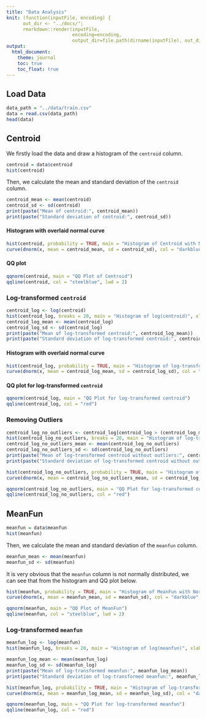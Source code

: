 ```yaml
---
title: "Data Analysis"
knit: (function(inputFile, encoding) {
      out_dir <- "../docs/";
      rmarkdown::render(inputFile,
                        encoding=encoding,
                        output_dir=file.path(dirname(inputFile), out_dir))})
output:
  html_document:
    theme: journal
    toc: true
    toc_float: true
---
```


## Load Data

```r
data_path = "../data/train.csv"
data = read.csv(data_path)
head(data)
```

## Centroid

We firstly load the data and draw a histogram of the `centroid` column.

```r
centroid = data$centroid
hist(centroid)
```

Then, we calculate the mean and standard deviation of the `centroid` column.

```r
centroid_mean <- mean(centroid)
centroid_sd <- sd(centroid)
print(paste("Mean of centroid:", centroid_mean))
print(paste("Standard deviation of centroid:", centroid_sd))
```

#### Histogram with overlaid normal curve

```r
hist(centroid, probability = TRUE, main = "Histogram of Centroid with Normal Curve", xlab = "Centroid")
curve(dnorm(x, mean = centroid_mean, sd = centroid_sd), col = "darkblue", lwd = 2, add = TRUE, yaxt = "n")
```

#### QQ plot

```r
qqnorm(centroid, main = "QQ Plot of Centroid")
qqline(centroid, col = "steelblue", lwd = 2)
```

### Log-transformed `centroid`

```r
centroid_log <- log(centroid)
hist(centroid_log, breaks = 20, main = "Histogram of log(centroid)", xlab = "log(centroid)")
centroid_log_mean <- mean(centroid_log)
centroid_log_sd <- sd(centroid_log)
print(paste("Mean of log-transformed centroid:", centroid_log_mean))
print(paste("Standard deviation of log-transformed centroid:", centroid_log_sd))
```

#### Histogram with overlaid normal curve

```r
hist(centroid_log, probability = TRUE, main = "Histogram of log-transformed Centroid with Normal Curve", xlab = "log(centroid)")
curve(dnorm(x, mean = centroid_log_mean, sd = centroid_log_sd), col = "darkblue", lwd = 2, add = TRUE, yaxt = "n")
```

#### QQ plot for log-transformed `centroid`

```r
qqnorm(centroid_log, main = "QQ Plot for log-transformed centroid")
qqline(centroid_log, col = "red")
```

### Removing Outliers

```r
centroid_log_no_outliers <- centroid_log[centroid_log > (centroid_log_mean - 3 * centroid_log_sd) & centroid_log < (centroid_log_mean + 3 * centroid_log_sd)]
hist(centroid_log_no_outliers, breaks = 20, main = "Histogram of log-transformed Centroid without Outliers", xlab = "log(centroid)")
centroid_log_no_outliers_mean <- mean(centroid_log_no_outliers)
centroid_log_no_outliers_sd <- sd(centroid_log_no_outliers)
print(paste("Mean of log-transformed centroid without outliers:", centroid_log_no_outliers_mean))
print(paste("Standard deviation of log-transformed centroid without outliers:", centroid_log_no_outliers_sd))
```

```r
hist(centroid_log_no_outliers, probability = TRUE, main = "Histogram of log-transformed Centroid without Outliers with Normal Curve", xlab = "log(centroid)", breaks = 20)
curve(dnorm(x, mean = centroid_log_no_outliers_mean, sd = centroid_log_no_outliers_sd), col = "darkblue", lwd = 2, add = TRUE, yaxt = "n")
```

```r
qqnorm(centroid_log_no_outliers, main = "QQ Plot for log-transformed centroid without outliers")
qqline(centroid_log_no_outliers, col = "red")
```

## MeanFun

```r
meanfun = data$meanfun
hist(meanfun)
```

Then, we calculate the mean and standard deviation of the `meanfun` column.

```r
meanfun_mean <- mean(meanfun)
meanfun_sd <- sd(meanfun)
```

It is very obvious that the `meanfun` column is not normally distributed, we can see that from the histogram and QQ plot below.

```r
hist(meanfun, probability = TRUE, main = "Histogram of MeanFun with Normal Curve", xlab = "MeanFun", breaks = 20)
curve(dnorm(x, mean = meanfun_mean, sd = meanfun_sd), col = "darkblue", lwd = 2, add = TRUE, yaxt = "n")
```

```r
qqnorm(meanfun, main = "QQ Plot of MeanFun")
qqline(meanfun, col = "steelblue", lwd = 2)
```

### Log-transformed `meanfun`

```r
meanfun_log <- log(meanfun)
hist(meanfun_log, breaks = 20, main = "Histogram of log(meanfun)", xlab = "log(meanfun)")
```

```r
meanfun_log_mean <- mean(meanfun_log)
meanfun_log_sd <- sd(meanfun_log)
print(paste("Mean of log-transformed meanfun:", meanfun_log_mean))
print(paste("Standard deviation of log-transformed meanfun:", meanfun_log_sd))
```

```r
hist(meanfun_log, probability = TRUE, main = "Histogram of log-transformed MeanFun with Normal Curve", xlab = "log(meanfun)", breaks = 20)
curve(dnorm(x, mean = meanfun_log_mean, sd = meanfun_log_sd), col = "darkblue", lwd = 2, add = TRUE, yaxt = "n")
```

```r
qqnorm(meanfun_log, main = "QQ Plot for log-transformed meanfun")
qqline(meanfun_log, col = "red")
```

```r

```

